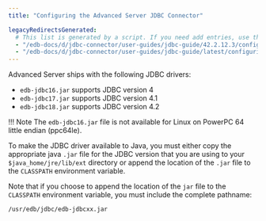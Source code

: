 ```yaml
---
title: "Configuring the Advanced Server JDBC Connector"

legacyRedirectsGenerated:
  # This list is generated by a script. If you need add entries, use the `legacyRedirects` key.
  - "/edb-docs/d/jdbc-connector/user-guides/jdbc-guide/42.2.12.3/configuring_the_advanced_server_jdbc_connector.html"
  - "/edb-docs/d/jdbc-connector/user-guides/jdbc-guide/latest/configuring_the_advanced_server_jdbc_connector.html"
---
```


<div id="configuring_the_advanced_server_jdbc_connector" class="registered_link"></div>

Advanced Server ships with the following JDBC drivers:

-   `edb-jdbc16.jar` supports JDBC version 4
-   `edb-jdbc17.jar` supports JDBC version 4.1
-   `edb-jdbc18.jar` supports JDBC version 4.2

!!! Note
    The `edb-jdbc16.jar` file is not available for Linux on PowerPC 64 little endian (ppc64le).

To make the JDBC driver available to Java, you must either copy the appropriate java `.jar` file for the JDBC version that you are using to your `$java_home/jre/lib/ext` directory or append the location of the `.jar` file to the `CLASSPATH` environment variable.

Note that if you choose to append the location of the `jar` file to the `CLASSPATH` environment variable, you must include the complete pathname:

 `/usr/edb/jdbc/edb-jdbcxx.jar`
